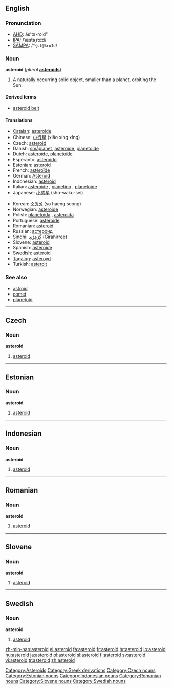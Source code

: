 {{see|Asteroid}}
==English==

===Pronunciation===
* [[w:AHD|AHD]]: ăs'tə-roid"
* [[w:IPA|IPA]]: /ˈæstəˌroɪd/
* [[w:SAMPA|SAMPA]]: /<tt>"{st@%roId</tt>/

===Noun===
{{wikipedia}}
'''asteroid''' (''plural'' '''[[asteroids]]''')

# {{astronomy}} A naturally occurring solid object, smaller than a planet, orbiting the Sun.

====Derived terms====
* [[asteroid belt]]

====Translations====
{{top}}
* [[Catalan]]: [[asteroide#Catalan|asteroide]]
* Chinese: [[小行星]] (xiǎo xíng xīng)
* Czech: [[#Czech|asteroid]]
* Danish: [[småplanet]], [[asteroide#Danish|asteroide]], [[planetoide#Danish|planetoide]]
* Dutch: [[asteroïde]], [[planetoïde]]
* Esperanto: [[asteroido]]
* Estonian: [[#English|asteroid]]
* French: [[astéroïde]] {{m}}
* German: [[Asteroid]] {{m}}
* Indonesian: [[#Indonesian|asteroid]]
* Italian: [[asteroide#Italian|asteroide]] {{m}}, [[pianetino]] {{m}}, [[planetoide#Italian|planetoide]]
* Japanese: [[小惑星]] (shō-waku-sei)
{{mid}}
* Korean: [[소행성]] (so haeng seong)
* Norwegian: [[asteroide#Norwegian|asteroide]]
* Polish: [[planetoida]] {{f}}, [[asteroida]] {{n}}
* Portuguese: [[asteróide]] {{m}}
* Romanian: [[#Romanian|asteroid]] {{m}}
* Russian: [[астероид]]
* [[Sindhi]]: [[گِرَھِڙِي]] (Girahirree) {{f}}
* Slovene: [[#Slovene|asteroid]] {{m}}
* Spanish: [[asteroide#Spanish|asteroide]] {{m}}
* Swedish: [[#English|asteroid]] {{c}}
* [[Tagalog]]: [[asteroyd]]
* Turkish: [[asteroit]]
{{bottom}}

===See also===
* [[astroid]]
* [[comet]]
* [[planetoid]]

[[Category:Asteroids]]
[[Category:Greek derivations]]

----

==Czech==

===Noun===
'''asteroid'''

# [[#English|asteroid]]

[[Category:Czech nouns]]

----

==Estonian==

===Noun===
'''asteroid'''

# [[#English|asteroid]]

[[Category:Estonian nouns]]

----

==Indonesian==

===Noun===
'''asteroid'''

# [[#English|asteroid]]

[[Category:Indonesian nouns]]

----

==Romanian==

===Noun===
'''asteroid'''

# [[#English|asteroid]]

[[Category:Romanian nouns]]

----

==Slovene==

===Noun===
'''asteroid'''

# [[#English|asteroid]]

[[Category:Slovene nouns]]

----

==Swedish==

===Noun===
'''asteroid''' {{c}}

# [[#English|asteroid]]

[[Category:Swedish nouns]]

[[zh-min-nan:asteroid]]
[[el:asteroid]]
[[fa:asteroid]]
[[fr:asteroid]]
[[hr:asteroid]]
[[io:asteroid]]
[[hu:asteroid]]
[[ja:asteroid]]
[[pl:asteroid]]
[[sl:asteroid]]
[[fi:asteroid]]
[[sv:asteroid]]
[[vi:asteroid]]
[[tr:asteroid]]
[[zh:asteroid]]